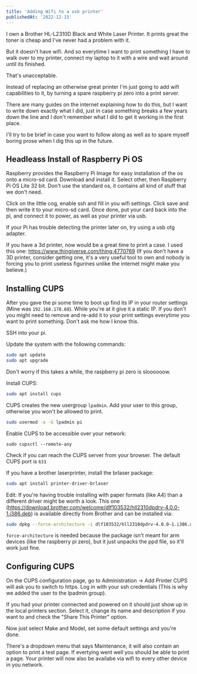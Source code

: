 ```yaml
---
title: 'Adding Wifi to a usb printer'
publishedAt: '2022-12-15'
---
```


I own a Brother HL-L2310D Black and White Laser Printer.
It prints great the toner is cheap and I've never had a problem with it.

But it doesn't have wifi.
And so everytime I want to print something I have to walk over to my printer, connect my laptop to it with a wire
and wait around until its finished.

That's unacceptable.

Instead of replacing an otherwise great printer I'm just going to add wifi capabilities to it, by turning a spare raspberry pi zero into a print server.

There are many guides on the internet explaining how to do this, but I want to write down exactly what I did, just in case something breaks a few years down the line and I don't remember what I did to get it working in the first place.

I'll try to be brief in case you want to follow along as well as to spare myself boring prose when I dig this up in the future.

## Headleass Install of Raspberry Pi OS

Raspberry provides the Raspberry Pi Image for easy installation of the os onto a micro-sd card.
Download and install it. Select other, then Raspberry Pi OS Lite 32 bit. Don't use the standard os, it contains all kind of stuff that we don't need.

Click on the little cog, enable ssh and fill in you wifi settings. Click save and then write it to your micro-sd card.
Once done, put your card back into the pi, and connect it to power, as well as your printer via usb.

If your Pi has trouble detecting the printer later on, try using a usb otg adapter.

If you have a 3d printer, now would be a great time to print a case.
I used this one: https://www.thingiverse.com/thing:4770769
(If you don't have a 3D printer, consider getting one, it's a very useful tool to own and nobody is forcing you to print useless figurines unlike the internet might make you believe.)

## Installing CUPS

After you gave the pi some time to boot up find its IP in your router settings (Mine was `192.168.178.68`). While you're at it give it a static IP.
If you don't you might need to remove and re-add it to your print settings everytime you want to print something.
Don't ask me how I know this.

SSH into your pi.

Update the system with the following commands:

```bash
sudo apt update
sudo apt upgrade
```

Don't worry if this takes a while, the raspberry pi zero is sloooooow.

Install CUPS:

```bash
sudo apt install cups
```

CUPS creates the new usergroup `lpadmin`. Add your user to this group, otherwise you won't be allowed to print.

```bash
sudo usermod -a -G lpadmin pi
```

Enable CUPS to be accessible over your network:

```
sudo cupsctl --remote-any
```

Check if you can reach the CUPS server from your browser. The default CUPS port is `631`

If you have a brother laserprinter, install the brlaser package:

```bash
sudo apt install printer-driver-brlaser
```

Edit: If you're having trouble installing with paper formats (like A4) than a different driver might be worth a look. This one (https://download.brother.com/welcome/dlf103532/hll2310dpdrv-4.0.0-1.i386.deb) is available directly from Brother and can be installed via:

```bash
sudo dpkg --force-architecture -i dlf103532/hll2310dpdrv-4.0.0-1.i386.deb
```

`force-architecture` is needed because the package isn't meant for arm devices (like the raspberry pi zero), but it just unpacks the ppd file, so it'll work just fine.

## Configuring CUPS

On the CUPS configuration page, go to Administration -> Add Printer
CUPS will ask you to switch to https. Log in with your ssh credentials (This is why we added the user to the lpadmin group).

If you had your printer connected and powered on it should just show up in the local printers section.
Select it, change its name and description if you want to and check the "Share This Printer" option.

Now just select Make and Model, set some default settings and you're done.

There's a dropdown menu that says Maintenance, it will also contain an option to print a test page.
If evertying went well you should be able to print a page.
Your printer will now also be availabe via wifi to every other device in you network.
